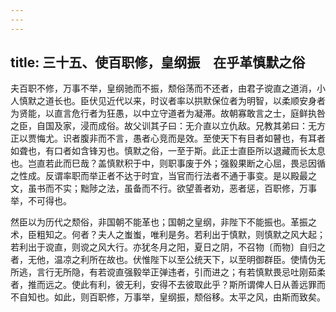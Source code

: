 ```yaml
---
---
---
```

title: 三十五、使百职修，皇纲振　在乎革慎默之俗
---



夫百职不修，万事不举，皇纲驰而不振，颓俗荡而不还者，由君子谠直之道消，小人慎默之道长也。臣伏见近代以来，时议者率以拱默保位者为明智，以柔顺安身者为贤能，以直言危行者为狂愚，以中立守道者为凝滞。故朝寡敢言之士，庭鲜执咎之臣，自国及家，浸而成俗。故父训其子曰：无介直以立仇敌。兄教其弟曰：无方正以贾悔尤。识者腹非而不言，愚者心竞而是效。至使天下有目者如瞽也，有耳者如聋也，有口者如含锋刃也。慎默之俗，一至于斯。此正士直臣所以退藏而长太息也。岂直若此而巳哉？盖慎默积于中，则职事废于外；强毅果断之心屈，畏忌因循之性成。反谓率职而举正者不达于时宜，当官而行法者不通于事变。是以殿最之文，虽书而不实；黜陟之法，虽备而不行。欲望善者劝，恶者惩，百职修，万事举，不可得也。

然臣以为历代之颓俗，非国朝不能革也；国朝之皇纲，非陛下不能振也。革振之术，臣粗知之。何者？夫人之蚩蚩，唯利是务。若利出于慎默，则慎默之风大起；若利出于谠直，则谠之风大行。亦犹冬月之阳，夏日之阴，不召物〔而物〕自归之者，无他，温凉之利所在故也。伏惟陛下以至公统天下，以至明御群臣。使情伪无所逃，言行无所隐，有若谠直强毅举正弹违者，引而进之；有若慎默畏忌吐刚茹柔者，推而远之。使此有利，彼无利，安得不去彼取此乎？斯所谓俾人日从善远罪而不自知也。如此，则百职修，万事举，皇纲振，颓俗移。太平之风，由斯而致矣。